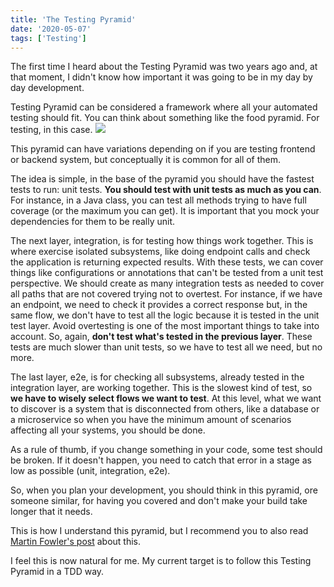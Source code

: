 ```yaml
---
title: 'The Testing Pyramid'
date: '2020-05-07'
tags: ['Testing']
---
```


The first time I heard about the Testing Pyramid was two years ago and, at that moment, I didn't know how important it was going to be in my day by day development.

Testing Pyramid can be considered a framework where all your automated testing should fit. You can think about something like the food pyramid. For testing, in this case.
![](https://upload.wikimedia.org/wikipedia/commons/6/64/Testing_Pyramid.svg)

This pyramid can have variations depending on if you are testing frontend or backend system, but conceptually it is common for all of them.

The idea is simple, in the base of the pyramid you should have the fastest tests to run: unit tests. **You should test with unit tests as much as you can**. 
For instance, in a Java class, you can test all methods trying to have full coverage (or the maximum you can get). It is important that you mock your dependencies for them to be really unit.

The next layer, integration, is for testing how things work together. This is where exercise isolated subsystems, like doing endpoint calls and check the application is returning expected results. With these tests, we can cover things like configurations or annotations that can't be tested from a unit test perspective. We should create as many integration tests as needed to cover all paths that are not covered trying not to overtest. For instance, if we have an endpoint, we need to check it provides a correct response but, in the same flow, we don't have to test all the logic because it is tested in the unit test layer. Avoid overtesting is one of the most important things to take into account. So, again, **don't test what's tested in the previous layer**. These tests are much slower than unit tests, so we have to test all we need, but no more.

The last layer, e2e, is for checking all subsystems, already tested in the integration layer, are working together. This is the slowest kind of test, so **we have to wisely select flows we want to test**. At this level, what we want to discover is a system that is disconnected from others, like a database or a microservice so when you have the minimum amount of scenarios affecting all your systems, you should be done.

As a rule of thumb, if you change something in your code, some test should be broken. If it doesn't happen, you need to catch that error in a stage as low as possible (unit, integration, e2e).

So, when you plan your development, you should think in this pyramid, ore someone similar, for having you covered and don't make your build take longer that it needs.

This is how I understand this pyramid, but I recommend you to also read [Martin Fowler's post](https://martinfowler.com/bliki/TestPyramid.html) about this.

I feel this is now natural for me. My current target is to follow this Testing Pyramid in a TDD way.